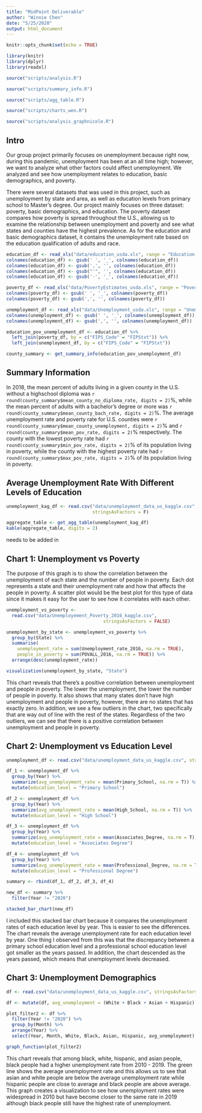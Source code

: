 ```yaml
---
title: "MidPoint Deliverable"
author: "Winnie Chen"
date: "5/25/2020"
output: html_document
---
```


```r
knitr::opts_chunk$set(echo = TRUE)

```

```r
library(knitr)
library(dplyr)
library(readxl)

source("scripts/analysis.R")

source("scripts/summary_info.R")

source("scripts/agg_table.R")

source("scripts/charts_wen.R")

source("scripts/analysis_graphnicole.R")
```

## Intro
Our group project primarily focuses on unemployment because right now, during this pandemic, unemployment has been at an all time high; however, we want to analyze what other factors could affect unemployment. We analyzed and see how unemployment relates to education, basic demographics, and poverty. 

There were several datasets that was used in this project, such as unemployment by state and area, as well as education levels from primary school to Master's degree. Our project mainly focuses on three dataset: poverty, basic demographics, and education. The poverty dataset compares how poverty is spread throughout the U.S., allowing us to examine the relationship between unemployment and poverty and see what states and counties have the highest prevalence. As for the education and basic demographics dataset, it contains the unemployment rate based on the education qualification of adults and race.

```r
education_df <- read_xls("data/education_usda.xls", range = "Education 1970 to 2018!A5:AU3288")
colnames(education_df) <- gsub(' ', '_', colnames(education_df))
colnames(education_df) <- gsub(',', '', colnames(education_df))
colnames(education_df) <- gsub("'", '', colnames(education_df))
colnames(education_df) <- gsub('-', '_', colnames(education_df))

poverty_df <- read_xls("data/PovertyEstimates_usda.xls", range = "Poverty Data 2018!A5:AB3198")
colnames(poverty_df) <- gsub(' ', '_', colnames(poverty_df))
colnames(poverty_df) <- gsub(',', '', colnames(poverty_df))

unemployment_df <- read_xls("data/Unemployment_usda.xls", range = "Unemployment Med HH Income!A8:CJ3283")
colnames(unemployment_df) <- gsub(' ', '_', colnames(unemployment_df))
colnames(unemployment_df) <- gsub(',', '', colnames(unemployment_df))

education_pov_unemployment_df <- education_df %>%
  left_join(poverty_df, by = c("FIPS_Code" = "FIPStxt")) %>%
  left_join(unemployment_df, by = c("FIPS_Code" = "FIPStxt"))

county_summary <- get_summary_info(education_pov_unemployment_df)
```

## Summary Information
In 2018, the mean percent of adults living in a given county in the U.S.
without a highschool diploma was 
`r round(county_summary$mean_county_no_diploma_rate, digits = 2)`%,
while the mean percent of adults with a bachelor's degree or more was
`r round(county_summary$mean_county_bach_rate, digits = 2)`%. The average
unemployment rate and poverty rate for U.S. counties were
`r round(county_summary$mean_county_unemployment, digits = 2)`% and
`r round(county_summary$mean_pov_rate, digits = 2)`% respectively.
The county with the lowest poverty rate had
`r round(county_summary$min_pov_rate, digits = 2)`% of its population
living in poverty, while the county with the highest poverty rate had
`r round(county_summary$max_pov_rate, digits = 2)`% of its population living
in poverty.

## Average Unemployment Rate With Different Levels of Education
```r
unemployment_kag_df <- read.csv("data/unemployment_data_us_kaggle.csv",
                                stringsAsFactors = F)

aggregate_table <- get_agg_table(unemployment_kag_df)
kable(aggregate_table, digits = 2)
```

needs to be added in

## Chart 1: Unemployment vs Poverty

The purpose of this graph is to show the correlation between the unemployment of each state and the number of people in poverty. Each dot represents a state and their unemployment rate and how that affects the people in poverty. A scatter plot would be the best plot for this type of data since it makes it easy for the user to see how it correlates with each other. 

```r
unemployment_vs_poverty <- 
  read.csv("data/Unemployement_Poverty_2016_kaggle.csv",
                                    stringsAsFactors = FALSE)

unemployment_by_state <- unemployment_vs_poverty %>%
  group_by(State) %>%
  summarise(
    unemployment_rate = sum(Unemployment_rate_2016, na.rm = TRUE),
    people_in_poverty = sum(POVALL_2016, na.rm = TRUE)) %>%
  arrange(desc(unemployment_rate))

visualization(unemployment_by_state, "State")

```

This chart reveals that there's a positive correlation between unemployment and people in poverty. The lower the unemployment, the lower the number of people in poverty. It also shows that many states don't have high unemployment and people in poverty, however, there are no states that has exactly zero. In addition, we see a few outliers in the chart, two specifically that are way out of line with the rest of the states. Regardless of the two outliers, we can see that there is a positive correlation between unemployment and people in poverty.

## Chart 2: Unemployment vs Education Level

```r
unemployment_df <- read.csv("data/unemployment_data_us_kaggle.csv", stringsAsFactors = FALSE)

df_1 <- unemployment_df %>%
  group_by(Year) %>%
  summarize(avg_unemployment_rate = mean(Primary_School, na.rm = T)) %>%
  mutate(education_level = "Primary School")

df_2 <- unemployment_df %>%
  group_by(Year) %>%
  summarize(avg_unemployment_rate = mean(High_School, na.rm = T)) %>%
  mutate(education_level = "High School")

df_3 <- unemployment_df %>%
  group_by(Year) %>%
  summarize(avg_unemployment_rate = mean(Associates_Degree, na.rm = T)) %>%
  mutate(education_level = "Associates Degree")

df_4 <- unemployment_df %>%
  group_by(Year) %>%
  summarize(avg_unemployment_rate = mean(Professional_Degree, na.rm = T)) %>%
  mutate(education_level = "Professional Degree")

summary <- rbind(df_1, df_2, df_3, df_4)

new_df <- summary %>%
  filter(Year != "2020")

stacked_bar_chart(new_df)
```

I included this stacked bar chart because it compares the unemployment rates of each education level by year. This is easier to see the differences. The chart reveals the average unemployment rate for each education level by year. One thing I observed from this was that the discrepancy between a primary school education level and a professional school education level got smaller as the years passed. In addition, the chart descended as the years passed, which means that unemployment levels decreased.

## Chart 3: Unemployment Demographics

```r
df <- read.csv("data/unemployment_data_us_kaggle.csv", stringsAsFactors = FALSE)

df <- mutate(df, avg_unemployment = (White + Black + Asian + Hispanic) / 4)

plot_filter2 <- df %>%
  filter(Year != "2020") %>%
  group_by(Month) %>%
  arrange(Year) %>%
  select(Year, Month, White, Black, Asian, Hispanic, avg_unemployment)

graph_function(plot_filter2)
```

This chart reveals that among black, white, hispanic, and asian people, black people had a higher unemployment rate from 2010 - 2019. The green line shows the average unemployment rate and this allows us to see that asian and white people are below the average unemployment rate while hispanic people are close to average and black people are above average. This graph creates a visualization to see how unemployment rates were widespread in 2010 but have become closer to the same rate in 2019 although black people still have the highest rate of unemployment. 
